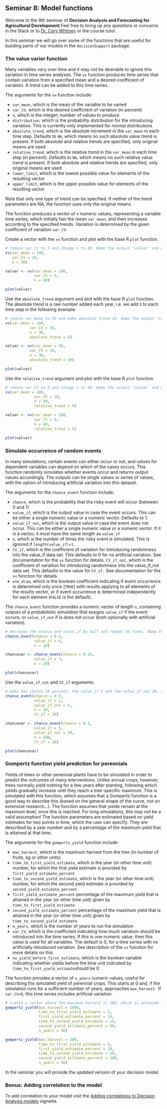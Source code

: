 ## Seminar 8: Model functions {#model_functions} 
<!-- [Model functions](#model_functions) -->

Welcome to the 8th seminar of **Decision Analysis and Forecasting for Agricultural Development**.Feel free to bring up any questions or concerns in the Slack or to [Dr. Cory Whitney](mailto:cory.whitney@uni-bonn.de?subject=[Seminar_08]%20Decision%20Analysis%20Lecture) or the course tutor.

In this seminar we will go over some of the functions that are useful for building parts of our models in the `decisionSupport` package. 

### The value varier function

Many variables vary over time and it may not be desirable to ignore this variation in time series analyses. The `vv` function produces time series that contain variation from a specified mean and a desired coefficient of variation. A trend can be added to this time series.

The arguments for the `vv` function include: 

- `var_mean`, which is the mean of the variable to be varied
- `var_CV`, which is the desired coefficient of variation (in percent)
- `n`, which is the integer; number of values to produce
- `distribution`, which is the probability distribution for the introducing variation. This is currently only implemented for normal distributions
- `absolute_trend`, which is the absolute increment in the `var_mean` in each time step. Defaults to `NA`, which means no such absolute value trend is present. If both absolute and relative trends are specified, only original means are used
- `relative_trend`, which is the relative trend in the `var_mean` in each time step (in percent). Defaults to `NA`, which means no such relative value trend is present. If both absolute and relative trends are specified, only original means are used
- `lower_limit`, which is the lowest possible value for elements of the resulting vector
- `upper_limit`, which is the upper possible value for elements of the resulting vector

Note that only one type of trend can be specified. If neither of the trend parameters are NA, the function uses only the original means

The function produces a vector of `n` numeric values, representing a variable time series, which initially has the mean `var_mean`, and then increases according to the specified trends. Variation is determined by the given coefficient of variation `var_CV`.

Create a vector with the `vv` function and plot with the base R `plot` function. 

```r
# reduce var_CV to 5 and change n to 40. Name the output 'valvar' and plot with base R  
vv(var_mean = 100, 
   var_CV = 10, 
   n = 30)

```

```r
valvar <- vv(var_mean = 100, 
             var_CV = 5, 
             n = 40)

plot(valvar)
```

Use the `absolute_trend` argument and plot with the base R `plot` function. The absolute trend is a raw number added each year, i.e. we add `5` to each time step in the following example. 

```r
# reduce var_mean to 50 and make absolute_trend 10. Name the output 'valvar' and plot with base R 
vv(var_mean = 100, 
           var_CV = 10, 
           n = 30, 
           absolute_trend = 5)

```

```r
valvar <- vv(var_mean = 50, 
           var_CV = 10, 
           n = 30, 
           absolute_trend = 10)

plot(valvar)
```

Use the `relative_trend` argument and plot with the base R `plot` function. 

```r
# reduce var_CV to 5 and change n to 40. Name the output 'valvar' and plot with base R 
vv(var_mean = 100, 
             var_CV = 10, 
             n = 30, 
             relative_trend = 5)

```

```r
valvar <- vv(var_mean = 100, 
             var_CV = 5, 
             n = 40, 
             relative_trend = 5)

plot(valvar)
```

### Simulate occurrence of random events

In many simulations, certain events can either occur or not, and values for dependent variables can depend on which of the cases occurs. This function randomly simulates whether events occur and returns output values accordingly. The outputs can be single values or series of values, with the option of introducing artificial variation into this dataset.

The arguments for the `chance_event` function include: 

- `chance`, which is the probability that the risky event will occur (between 0 and 1)
- `value_if`, which is the output value in case the event occurs. This can be either a single numeric value or a numeric vector. Defaults to 1.
- `value_if_not`, which is the output value in case the event does not occur. This can be either a single numeric value or a numeric vector. If it is a vector, it must have the same length as `value_if`
- `n`, which is the number of times the risky event is simulated. This is ignored if `length(value_if)>1`.
- `CV_if`, which is the coefficient of variation for introducing randomness into the value_if data set. This defaults to 0 for no artificial variation. See documentation for the `vv` function for details.
`CV_if_not`, which is the coefficient of variation for introducing randomness into the value_if_not data set. This defaults to the value for `CV_if.` See documentation for the `vv` function for details.
- `one_draw`, which is the boolean coefficient indicating if event occurrence is determined only once (`TRUE`) with results applying to all elements of the results vector, or if event occurrence is determined independently for each element (`FALSE` is the default). 

The `chance_event` function provides a numeric vector of length `n`, containing outputs of a probabilistic simulation that assigns `value_if` if the event occurs, or `value_if_not` if is does not occur (both optionally with artificial variation).

```r
# decrease the chance and value_if by half and repeat 20 times. Name the output 'chancevar' and plot with base R 
chance_event(chance = 0.5, 
             value_if = 6, 
             n = 10)
```

```r
chancevar <- chance_event(chance = 0.25, 
             value_if = 3, 
             n = 20)

plot(chancevar)
```

Use the `value_if_not` and `CV_if` arguments. 

```r
# make the chance 10 percent, the value_if 5 and the value_if_not 20, repeat 100 times and reduce the coefficient of variation by half. Name the output 'chancevar' and plot with base R.
chance_event(chance = 0.5,
             value_if = 1,
             value_if_not = 5,
             n = 10,
             CV_if = 20)
```

```r
chancevar <- chance_event(chance = 0.1,
             value_if = 5,
             value_if_not = 20,
             n = 100,
             CV_if = 10)

plot(chancevar)
```

### Gompertz function yield prediction for perennials

Yields of trees or other perennial plants have to be simulated in order to predict the outcomes of many interventions. Unlike annual crops, however, trees normally yield nothing for a few years after planting, following which yields gradually increase until they reach a tree-specific maximum. This is simulated with this function, which assumes that a Gompertz function is a good way to describe this (based on the general shape of the curve, not on extensive research...). The function assumes that yields remain at the maximum level, once this is reached. For long simulations, this may not be a valid assumption! The function parameters are estimated based on yield estimates for two points in time, which the user can specify. They are described by a year number and by a percentage of the maximum yield that is attained at that time.

The arguments for the `gompertz_yield` function include:

- `max_harvest`, which is the maximum harvest from the tree (in number of fruits, kg or other units)
- `time_to_first_yield_estimate`, which is the year (or other time unit) number, for which the first yield estimate is provided by `first_yield_estimate_percent`
- `time_to_second_yield_estimate`, which is the year (or other time unit) number, for which the second yield estimate is provided by `second_yield_estimate_percent`
- `first_yield_estimate_percent` percentage of the maximum yield that is attained in the year (or other time unit) given by `time_to_first_yield_estimate`
- `second_yield_estimate_percent` percentage of the maximum yield that is attained in the year (or other time unit) given by `time_to_second_yield_estimate`
- `n_years`, which is the number of years to run the simulation
- `var_CV`, which is the coefficient indicating how much variation should be introduced into the time series. If this is one numeric value, then this value is used for all variables. The default is 0, for a time series with no artificially introduced variation. See description of the `vv` function for more details on this.
- `no_yield_before_first_estimate`, which is the boolean variable indicating whether yields before the time unit indicated by `time_to_first_yield_estimate`should be 0.

The function provides a vector of `n_years` numeric values, useful for describing the simulated yield of perennial crops. This starts at 0 and, if the simulation runs for a sufficient number of years, approaches `max_harvest.` If `var_CV>0`, this time series includes artificial variation.

```r
# create a vector where the maximum harvest is 500, which is achieved in 10 years (i.e. 100% by the second yield estimate)
gompertz_yield(max_harvest = 1000,
               time_to_first_yield_estimate = 5,
               first_yield_estimate_percent = 10,
               time_to_second_yield_estimate = 15,
               second_yield_estimate_percent = 90,
               n_years = 30)
```

```r
gompertz_yield(max_harvest = 500,
               time_to_first_yield_estimate = 5,
               first_yield_estimate_percent = 10,
               time_to_second_yield_estimate = 10,
               second_yield_estimate_percent = 100,
               n_years = 30)
```

In the seminar you will provide the updated version of your decision model. 

### Bonus: Adding correlation to the model {#correlation}

To add correlation to your model visit the [Adding correlations to Decision Analysis models](http://htmlpreview.github.io/?https://github.com/CWWhitney/Decision_Analysis_Course/blob/main/correlations/correlations_example.html) vignette.
